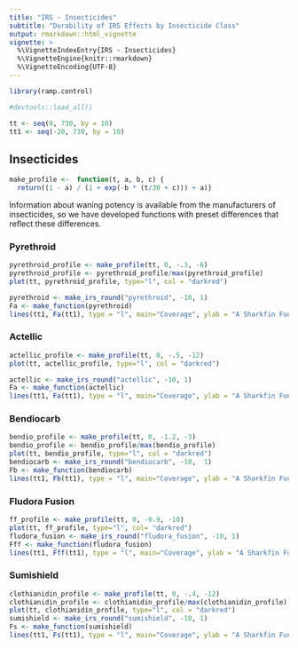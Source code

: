 ```yaml
---
title: "IRS - Insecticides"
subtitle: "Durability of IRS Effects by Insecticide Class"
output: rmarkdown::html_vignette
vignette: >
  %\VignetteIndexEntry{IRS - Insecticides}
  %\VignetteEngine{knitr::rmarkdown}
  %\VignetteEncoding{UTF-8}
---
```


```r
library(ramp.control)
```

```r
#devtools::load_all() 
```

```r
tt <- seq(0, 730, by = 10)
tt1 <- seq(-20, 730, by = 10)
```


## Insecticides

```r
make_profile <-  function(t, a, b, c) { 
  return((1 - a) / (1 + exp(-b * (t/30 + c))) + a)}
```

Information about waning potency is available from the manufacturers of insecticides, so we have developed functions with preset differences that reflect these differences.  

### Pyrethroid

```r
pyrethroid_profile <- make_profile(tt, 0, -.3, -6)
pyrethroid_profile <- pyrethroid_profile/max(pyrethroid_profile)
plot(tt, pyrethroid_profile, type="l", col = "darkred")

pyrethroid <- make_irs_round("pyrethroid", -10, 1)
Fa <- make_function(pyrethroid)
lines(tt1, Fa(tt1), type = "l", main="Coverage", ylab = "A Sharkfin Function", xlab = "Time")
```

### Actellic 


```r
actellic_profile <- make_profile(tt, 0, -.5, -12)
plot(tt, actellic_profile, type="l", col = "darkred")

actellic <- make_irs_round("actellic", -10, 1)
Fa <- make_function(actellic)
lines(tt1, Fa(tt1), type = "l", main="Coverage", ylab = "A Sharkfin Function", xlab = "Time")
```

### Bendiocarb

```r
bendio_profile <- make_profile(tt, 0, -1.2, -3)
bendio_profile <- bendio_profile/max(bendio_profile) 
plot(tt, bendio_profile, type="l", col = "darkred")
bendiocarb <- make_irs_round("bendiocarb", -10,  1)
Fb <- make_function(bendiocarb)
lines(tt1, Fb(tt1), type = "l", main="Coverage", ylab = "A Sharkfin Function", xlab = "Time")
```

### Fludora Fusion

```r
ff_profile <- make_profile(tt, 0, -0.9, -10)
plot(tt, ff_profile, type="l", col= "darkred")
fludora_fusion <- make_irs_round("fludora_fusion", -10, 1)
Fff <- make_function(fludora_fusion)
lines(tt1, Fff(tt1), type = "l", main="Coverage", ylab = "A Sharkfin Function", xlab = "Time")
```

### Sumishield

```r
clothianidin_profile <- make_profile(tt, 0, -.4, -12)
clothianidin_profile <- clothianidin_profile/max(clothianidin_profile)
plot(tt, clothianidin_profile, type="l", col = "darkred")
sumishield <- make_irs_round("sumishield", -10, 1)
Fs <- make_function(sumishield)
lines(tt1, Fs(tt1), type = "l", main="Coverage", ylab = "A Sharkfin Function", xlab = "Time")
```
